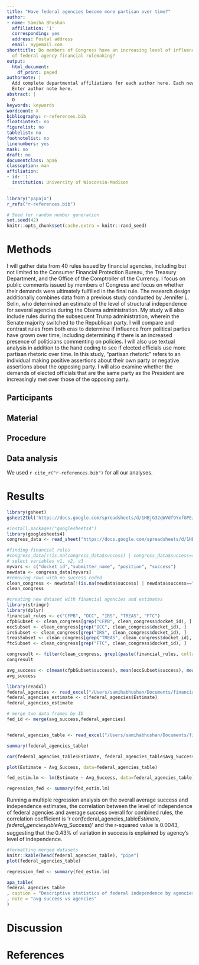 ```yaml
---
title: "Have federal agencies become more partisan over time?"
author:
- name: Samiha Bhushan
  affiliation: '1'
  corresponding: yes
  address: Postal address
  email: my@email.com
shorttitle: Do members of Congress have an increasing level of influence on the outcome
  of federal agency financial rulemaking?
output:
  html_document:
    df_print: paged
authornote: |
  Add complete departmental affiliations for each author here. Each new line herein must be indented, like this line.
  Enter author note here.
abstract: |
  O
keywords: keywords
wordcount: X
bibliography: r-references.bib
floatsintext: no
figurelist: no
tablelist: no
footnotelist: no
linenumbers: yes
mask: no
draft: no
documentclass: apa6
classoption: man
affiliation:
- id: '1'
  institution: University of Wisconsin-Madison
---
```


```r
library("papaja")
r_refs("r-references.bib")
```

```r
# Seed for random number generation
set.seed(42)
knitr::opts_chunk$set(cache.extra = knitr::rand_seed)
```



# Methods
I will gather data from 40 rules issued by financial agencies, including but not limited
to the Consumer Financial Protection Bureau, the Treasury Department, and the Office of
the Comptroller of the Currency. I focus on public comments issued by members of
Congress and focus on whether their demands were ultimately fulfilled in the final rule.
The research design additionally combines data from a previous study conducted by
Jennifer L. Selin, who determined an estimate of the level of structural independence for
several agencies during the Obama administration. My study will also include rules during
the subsequent Trump administration, wherein the Senate majority switched to the
Republican party. I will compare and contrast rules from both eras to determine if
influence from political parties have grown over time, including determining if there is an
increased presence of politicians commenting on policies.
I will also use textual analysis in addition to the hand coding to see if elected officials
use more partisan rhetoric over time. In this study, “partisan rhetoric” refers to an
individual making positive assertions about their own party or negative assertions about
the opposing party. I will also examine whether the demands of elected officials that are
the same party as the President are increasingly met over those of the opposing party.

## Participants

## Material

## Procedure

## Data analysis
We used `r cite_r("r-references.bib")` for all our analyses.


# Results

```r
library(gsheet)
gsheet2tbl('https://docs.google.com/spreadsheets/d/1HBjG32qWVdf9YxfGPEJhNmSw65Z9XzPhHdDbLnc3mYc/edit?usp=sharing')

#install.packages("googlesheets4")
library(googlesheets4)
congress_data <- read_sheet("https://docs.google.com/spreadsheets/d/1HBjG32qWVdf9YxfGPEJhNmSw65Z9XzPhHdDbLnc3mYc/edit?usp=sharing")

#finding financial rules
#congress_data[!(is.na(congress_data$success) | congress_data$success==""), ]
# select variables v1, v2, v3
myvars <- c("docket_id","submitter_name", "position", "success")
newdata <- congress_data[myvars]
#removing rows with no success coded
clean_congress <- newdata[!(is.na(newdata$success) | newdata$success==""), ]
clean_congress

#creating new dataset with financial agencies and estimates
library(stringr)
library(dplyr)
financial_rules <- c("CFPB", "OCC", "IRS", "TREAS", "FTC")
cfpbSubset <- clean_congress[grep("CFPB", clean_congress$docket_id), ]
occSubset <- clean_congress[grep("OCC", clean_congress$docket_id), ]
irsSubset <- clean_congress[grep("IRS", clean_congress$docket_id), ]
treasSubset <- clean_congress[grep("TREAS", clean_congress$docket_id), ]
ftcSubset <- clean_congress[grep("FTC", clean_congress$docket_id), ]

congresult <- filter(clean_congress, grepl(paste(financial_rules, collapse="|"), docket_id))
congresult

avg_success <- c(mean(cfpbSubset$success), mean(occSubset$success), mean(irsSubset$success), mean(treasSubset$success), mean(ftcSubset$success))
avg_success

library(readxl)
federal_agencies <- read_excel("/Users/samihabhushan/Documents/financial/federal_agencies_estimate.xlsx")
federal_agencies_estimate <- c(federal_agencies$Estimate)
federal_agencies_estimate

# merge two data frames by ID
fed_id <- merge(avg_success,federal_agencies)


federal_agencies_table <- read_excel("/Users/samihabhushan/Documents/financial/federal_agencies_merged.xlsx")

summary(federal_agencies_table)

cor(federal_agencies_table$Estimate, federal_agencies_table$Avg_Success)

plot(Estimate ~ Avg_Success, data=federal_agencies_table)

fed_estim.lm <- lm(Estimate ~ Avg_Success, data=federal_agencies_table)

regression_fed <- summary(fed_estim.lm)
```


Running a multiple regression analysis on the overall average success and independence estimates, the correlation between the level of independence of federal agencies and average success overall for combined rules, the correlation coefficient is 'r cor(federal_agencies_table$Estimate, federal_agencies_table$Avg_Success)' and the r-squared value is 0.0043, suggesting that the 0.43% of variation in success is explained by agency's level of independence. 

```r
#formatting merged datasets
knitr::kable(head(federal_agencies_table), "pipe")
plot(federal_agencies_table)

regression_fed <- summary(fed_estim.lm)

apa_table(
federal_agencies_table
, caption = "Descriptive statistics of federal independence by agencies."
, note = "avg success vs agencies"
)
```


# Discussion


\newpage

# References

\begingroup
\setlength{\parindent}{-0.5in}
\setlength{\leftskip}{0.5in}

<div id="refs" custom-style="Bibliography"></div>
\endgroup

